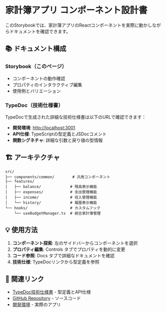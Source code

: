 
<Meta title="ドキュメント/はじめに" />

# 家計簿アプリ コンポーネント設計書

このStorybookでは、家計簿アプリのReactコンポーネントを実際に動かしながらドキュメントを確認できます。

## 📚 ドキュメント構成

### Storybook（このページ）
- コンポーネントの動作確認
- プロパティのインタラクティブ編集
- 使用例とバリエーション

### TypeDoc（技術仕様書）
TypeDocで生成された詳細な技術仕様書は以下のURLで確認できます：

- **開発環境**: [http://localhost:3001](http://localhost:3001)
- **API仕様**: TypeScriptの型定義とJSDocコメント
- **関数シグネチャ**: 詳細な引数と戻り値の型情報

## 🏗️ アーキテクチャ

```
src/
├── components/common/        # 汎用コンポーネント
├── features/
│   ├── balance/             # 残高表示機能
│   ├── expenses/            # 支出管理機能
│   ├── income/              # 収入管理機能
│   └── history/             # 履歴表示機能
└── hooks/                   # カスタムフック
    └── useBudgetManager.ts  # 統合家計簿管理
```

## 💡 使用方法

1. **コンポーネント探索**: 左のサイドバーからコンポーネントを選択
2. **プロパティ編集**: Controls タブでプロパティを動的に変更
3. **コード参照**: Docs タブで詳細なドキュメントを確認
4. **技術仕様**: TypeDocリンクから型定義を参照

## 🔗 関連リンク

- [TypeDoc技術仕様書](http://localhost:3001) - 型定義とAPI仕様
- [GitHub Repository](../../../) - ソースコード
- [開発環境](http://localhost:5173) - 実際のアプリ